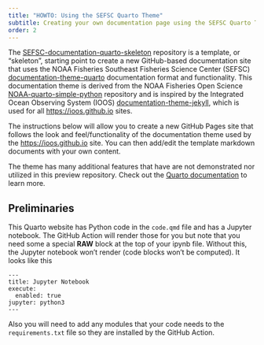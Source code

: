 ```yaml
---
title: "HOWTO: Using the SEFSC Quarto Theme"
subtitle: Creating your own documentation page using the SEFSC Quarto Theme
order: 2
---
```


The [SEFSC-documentation-quarto-skeleton](../../index.qmd) repository is a template, or "skeleton", starting point to create a new GitHub-based documentation site that uses the NOAA Fisheries Southeast Fisheries Science Center (SEFSC) [documentation-theme-quarto](https://github.com/SEFSC/documentation-theme-quarto) documentation format and functionality. This documentation theme is derived from the NOAA Fisheries Open Science [NOAA-quarto-simple-python](https://github.com/nmfs-opensci/NOAA-quarto-simple-python) repository and is inspired by the Integrated Ocean Observing System (IOOS) [documentation-theme-jekyll](https://github.com/ioos/documentation-theme-jekyll), which is used for all [https://ioos.github.io](https://ioos.github.io) sites.

The instructions below will allow you to create a new GitHub Pages site that follows the look and feel/functionality of the documentation theme used by the [https://ioos.github.io](https://ioos.github.io) site. You can then add/edit the template markdown documents with your own content.

The theme has many additional features that have are not demonstrated nor utilized in this preview repository. Check out the [Quarto documentation](https://quarto.org/docs/websites/) to learn more.

## Preliminaries

This Quarto website has Python code in the `code.qmd` file and has a Jupyter notebook. The GitHub Action will render those for you but note that you need some a special **RAW** block at the top of your ipynb file. Without this, the Jupyter notebook won't render (code blocks won't be computed). It looks like this
```
---
title: Jupyter Notebook
execute:
  enabled: true
jupyter: python3
---
```
Also you will need to add any modules that your code needs to the `requirements.txt` file so they are installed by the GitHub Action.
